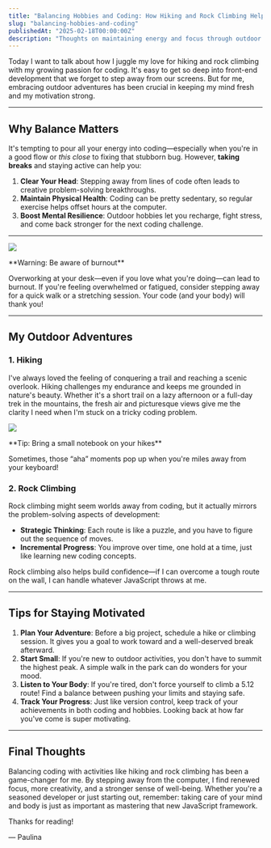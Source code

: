 ```yaml
---
title: "Balancing Hobbies and Coding: How Hiking and Rock Climbing Help Me Stay Motivated"
slug: "balancing-hobbies-and-coding"
publishedAt: "2025-02-18T00:00:00Z"
description: "Thoughts on maintaining energy and focus through outdoor activities and exercise."
---
```


Today I want to talk about how I juggle my love for hiking and rock climbing with my growing passion for coding. It's easy to get so deep into front-end development that we forget to step away from our screens. But for me, embracing outdoor adventures has been crucial in keeping my mind fresh and my motivation strong.

<hr class="my-8 bg-neutral-200 dark:bg-neutral-700" />

## Why Balance Matters

It's tempting to pour all your energy into coding—especially when you're in a good flow or _this close_ to fixing that stubborn bug. However, **taking breaks** and staying active can help you:

1. **Clear Your Head**: Stepping away from lines of code often leads to creative problem-solving breakthroughs.
2. **Maintain Physical Health**: Coding can be pretty sedentary, so regular exercise helps offset hours at the computer.
3. **Boost Mental Resilience**: Outdoor hobbies let you recharge, fight stress, and come back stronger for the next coding challenge.

<hr class="bg-neutral-200 dark:bg-neutral-700" />

<div class="flex items-start gap-2 rounded-xl border border-yellow-500 bg-yellow-200 p-3 dark:border-yellow-700 dark:bg-yellow-900">
  <img class="relative top-[3px] my-0" src="/images/icon-warning.svg" />
  <div class="">
    <p class="my-0 text-neutral-700 dark:text-neutral-0">
      **Warning: Be aware of burnout**
    </p>
    <p class="my-0">
      Overworking at your desk—even if you love what you're doing—can lead to
      burnout. If you're feeling overwhelmed or fatigued, consider stepping away
      for a quick walk or a stretching session. Your code (and your body) will
      thank you!
    </p>
  </div>
</div>

<hr class="bg-neutral-200 dark:bg-neutral-700" />

## My Outdoor Adventures

### 1. Hiking

I've always loved the feeling of conquering a trail and reaching a scenic overlook. Hiking challenges my endurance and keeps me grounded in nature's beauty. Whether it's a short trail on a lazy afternoon or a full-day trek in the mountains, the fresh air and picturesque views give me the clarity I need when I'm stuck on a tricky coding problem.

<div class="my-6 flex items-start gap-2 rounded-xl border border-green-500 bg-green-200 p-3 dark:border-green-700 dark:bg-green-900">
  <img class="relative top-[3px] my-0" src="/images/icon-tip.svg" />
  <div class="">
    <p class="my-0 font-extrabold text-neutral-700 dark:text-neutral-0">
      **Tip: Bring a small notebook on your hikes**
    </p>
    <p class="my-0">
      Sometimes, those “aha” moments pop up when you're miles away from your
      keyboard!
    </p>
  </div>
</div>

### 2. Rock Climbing

Rock climbing might seem worlds away from coding, but it actually mirrors the problem-solving aspects of development:

- **Strategic Thinking**: Each route is like a puzzle, and you have to figure out the sequence of moves.
- **Incremental Progress**: You improve over time, one hold at a time, just like learning new coding concepts.

Rock climbing also helps build confidence—if I can overcome a tough route on the wall, I can handle whatever JavaScript throws at me.

<hr class="bg-neutral-200 dark:bg-neutral-700" />

## Tips for Staying Motivated

1. **Plan Your Adventure**: Before a big project, schedule a hike or climbing session. It gives you a goal to work toward and a well-deserved break afterward.
2. **Start Small**: If you're new to outdoor activities, you don't have to summit the highest peak. A simple walk in the park can do wonders for your mood.
3. **Listen to Your Body**: If you're tired, don't force yourself to climb a 5.12 route! Find a balance between pushing your limits and staying safe.
4. **Track Your Progress**: Just like version control, keep track of your achievements in both coding and hobbies. Looking back at how far you've come is super motivating.

<hr class="bg-neutral-200 dark:bg-neutral-700" />

## Final Thoughts

<div class="space-y-3">
Balancing coding with activities like hiking and rock climbing has been a game-changer for me. By stepping away from the computer, I find renewed focus, more creativity, and a stronger sense of well-being. Whether you're a seasoned developer or just starting out, remember: taking care of your mind and body is just as important as mastering that new JavaScript framework.

Thanks for reading!

— Paulina

</div>
